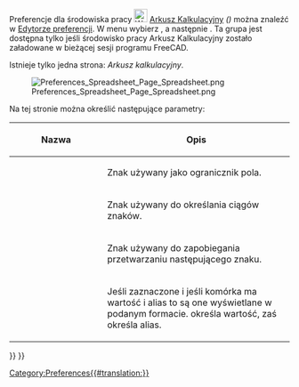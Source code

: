<languages/>

{{Docnav/pl
|[[Spreadsheet_SetAlias/pl|Ustaw alias]]
|
|[[Spreadsheet_Workbench/pl|środowisko pracy Arkusz Kalkulacyjny]]
|IconL=Spreadsheet_SetAlias.svg
|IconR=
|IconC=Workbench_Spreadsheet.svg
}}

{{TOCright}}

Preferencje dla środowiska pracy [[Image:Workbench_Spreadsheet.svg|24px|link=Spreadsheet_Workbench]] [[Spreadsheet_Workbench/pl|Arkusz Kalkulacyjny]] ''({{Version/pl|0.20}})'' można znaleźć w [[Preferences_Editor/pl|Edytorze preferencji]]. W menu wybierz {{MenuCommand|Edycja → Preferencje ...}}, a następnie {{MenuCommand|[[Image:Workbench_Spreadsheet.svg|16px]] Arkusz Kalkulacyjny}}. Ta grupa jest dostępna tylko jeśli środowisko pracy Arkusz Kalkulacyjny zostało załadowane w bieżącej sesji programu FreeCAD.

Istnieje tylko jedna strona: ''Arkusz kalkulacyjny''.

[[Image:Preferences_Spreadsheet_Page_Spreadsheet.png]]

Na tej stronie można określić następujące parametry:

<div class="mw-translate-fuzzy">
{| class="wikitable"
!style="width: 33%;"|Nazwa
!style="width: 66%;"|Opis
|-
| {{MenuCommand|Znak separatora}}
|  Znak używany jako ogranicznik pola.
|-
| {{MenuCommand|Znak cytatu}}
|  Znak używany do określania ciągów znaków.
|-
| {{MenuCommand|Znak Escape}}
|  Znak używany do zapobiegania przetwarzaniu następującego znaku.
|-
| {{MenuCommand|Pokaż alias w komórce sformatowanej}}
|  Jeśli zaznaczone i jeśli komórka ma wartość i alias to są one wyświetlane w podanym formacie. {{Value|%V}} określa wartość, zaś {{Value|%A}} określa alias. {{Version/pl|1.0}}
|}
</div>


{{Docnav/pl
|[[Spreadsheet_SetAlias/pl|Ustaw alias]]
|
|[[Spreadsheet_Workbench/pl|środowisko pracy Arkusz Kalkulacyjny]]
|IconL=Spreadsheet_SetAlias.svg
|IconR=
|IconC=Workbench_Spreadsheet.svg
}}

{{Spreadsheet_Tools_navi{{#translation:}}}}
{{Userdocnavi{{#translation:}}}}
[[Category:Preferences{{#translation:}}]]